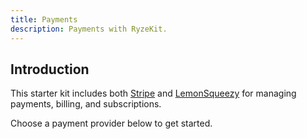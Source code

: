 ```yaml
---
title: Payments
description: Payments with RyzeKit.
---
```



## Introduction

This starter kit includes both [Stripe](https://stripe.com/) and [LemonSqueezy](https://www.lemonsqueezy.com/) for managing payments, billing, and subscriptions.

Choose a payment provider below to get started.

<CardGrid>
  <LinkCard
    title="Stripe"
    href="/payments/stripe"
  />
  <LinkCard
    title="Lemonsqueezy"
    href="/payments/lemonsqueezy"
  />
</CardGrid>